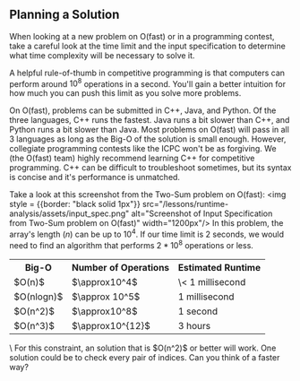 ## Planning a Solution

When looking at a new problem on O(fast) or in a programming contest, take a careful look at the time limit and the input specification to determine what time complexity will be necessary to solve it.

A helpful rule-of-thumb in competitive programming is that computers can perform around $10^8$ operations in a second.
You'll gain a better intuition for how much you can push this limit as you solve more problems.

On O(fast), problems can be submitted in C++, Java, and Python. Of the three languages, C++ runs the fastest.
Java runs a bit slower than C++, and Python runs a bit slower than Java. Most problems on O(fast) will pass in all 3 languages as
long as the Big-O of the solution is small enough. However, collegiate programming contests like the ICPC won't be as forgiving.
We (the O(fast) team) highly recommend learning C++ for competitive programming. C++ can be difficult to troubleshoot sometimes, but its syntax is concise and it's performance is unmatched.

Take a look at this screenshot from the Two-Sum problem on O(fast):
<img style = {{border: "black solid 1px"}} src="/lessons/runtime-analysis/assets/input_spec.png" alt="Screenshot of Input Specification from Two-Sum problem on O(fast)" width="1200px"/>
In this problem, the array's length ($n$) can be up to $10^4$. If our time limit is 2 seconds, we would need to find an algorithm that performs $2*10^8$ operations or less.

<table width = "550px">
    <tr><th>Big-O</th><th>Number of Operations</th><th>Estimated Runtime</th></tr>
    <tr><td>$O(n)$</td><td>$\approx10^4$</td><td>\< 1 millisecond</td></tr>
    <tr><td>$O(nlogn)$</td><td>$\approx 10^5$</td><td>1 millisecond</td></tr>
    <tr><td>$O(n^2)$</td><td>$\approx10^8$</td><td>1 second</td></tr>
    <tr><td>$O(n^3)$</td><td>$\approx10^{12}$</td><td>3 hours</td></tr>
</table>
\
For this constraint, an solution that is $O(n^2)$ or better will work. One solution could be to check every pair of indices.
Can you think of a faster way?